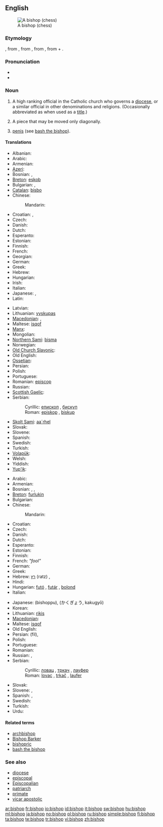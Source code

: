 {{wikipedia|Bishop}}
==English==
[[Image:Chess bishop 0970.jpg|thumb|A bishop (chess)]]

===Etymology===
{{etyl|ang}} {{term|biscop}}, from {{etyl|VL.}} {{term|biscopus}}, from {{etyl|la}} {{term|episcopus||overseer, supervisor}}, from {{etyl|grc}} {{term|ἐπίσκοπος||overseer|tr=episkopos|sc=polytonic}}, from {{term|ἐπί||over|tr=epi|sc=polytonic}} + {{term|σκοπέω||I examine|tr=skopeō|sc=polytonic}}.

===Pronunciation===
* {{IPA|/ˈbɪʃəp/}}
* {{audio|En-us-bishop.ogg|Audio (US)}}

===Noun===
{{en-noun}}

# A high ranking official in the Catholic church who governs a [[diocese]], or a similar official in other denominations and religions. (Occasionally abbreviated as {{term|Bp.|lang=en}} when used as a [[title]].)
# {{chess}} A piece that may be moved only diagonally.
# {{slang}} [[penis]] (see [[bash the bishop]]).

====Translations====
{{trans-top|church official}}
* Albanian: {{t|sq|peshkop|xs=Albanian}}
* Arabic: {{t|ar|أسقف|tr='úsquf|sc=Arab}}
* Armenian: {{t-|hy|եպիսկոպոս|tr=episkopos}}
* [[Azeri]]: {{t|az|yepiskop|xs=Azeri}}
* Bosnian: {{t-|bs|episkop|m}}, {{t-|bs|biskup|m}}
* [[Breton]]: [[eskob]] {{m}}
* Bulgarian: {{t+|bg|епископ|m}},  {{t+|bg|владика|m}}
* [[Catalan]]: [[bisbo]] {{m}}
* Chinese:
*: Mandarin: {{t|zh|主教|tr=zhǔjiào|sc=Hani}}
* Croatian: {{t-|hr|biskup|m}}, {{t-|hr|episkop|m}}
* Czech: {{t-|cs|biskup|m}}
* Danish: {{t-|da|biskop|c}}
* Dutch: {{t+|nl|bisschop|m}}
* Esperanto: {{t-|eo|episkopo|xs=Esperanto}}
* Estonian: {{t-|et|piiskop}}
* Finnish: {{t+|fi|piispa}}
* French: {{t+|fr|évêque|m}}
* Georgian: {{t-|ka|ეპისკოპოსი|tr=episkoposi|sc=Geor|xs=Georgian}}
* German: {{t+|de|Bischof|m}}
* Greek: {{t+|el|επίσκοπος|m|tr=epískopos}}
* Hebrew: {{t|he|בישוף|m|tr=bishof|sc=Hebr}}
* Hungarian: {{t+|hu|püspök}}
* Irish: {{t|ga|easpag|m|xs=Irish}}
* Italian: {{t+|it|vescovo|m}}
* Japanese: {{t|ja|主教|tr=しゅきょう, shukyō|sc=Jpan}} {{qualifier|Orthodox and Anglican church}}, {{t|ja|司教|tr=しきょう, shikyō|sc=Jpan}} {{qualifier|Catholic church}}
* Latin: {{t-|la|episcopus|m}}
{{trans-mid}}
* Latvian: {{t|lv|bīskaps|xs=Latvian}}
* Lithuanian: [[vyskupas]] {{m}}
* [[Macedonian]]: {{t-|mk|епископ|m|tr=épiskop}},  {{t-|mk|бискуп|m|tr=bískup}}
* Maltese: [[isqof]] {{m}}
* [[Manx]]: {{t|gv|aspick|m|xs=Manx}}
* Mongolian: {{t|mn|хүрээний тэргүүн|sc=Cyrl|xs=Mongolian}}
* [[Northern Sami]]: [[bisma]]
* Norwegian: {{t-|no|biskop}}
* [[Old Church Slavonic]]: {{tø|cu|бискѹпъ|m|tr=biskupŭ|sc=Cyrl|xs=Old Church Slavonic}}
* Old English: {{t-|ang|biscop|m|xs=Old English}}
* [[Ossetian]]: {{tø|os|алчер|tr=alčer|sc=Cyrl|xs=Ossetian}}
* Persian: {{t|fa|اسقف|tr=osghof|sc=fa-Arab}}
* Polish: {{t+|pl|biskup|m}}
* Portuguese: {{t+|pt|bispo|m}}
* Romanian: [[episcop]] {{m}}
* Russian: {{t+|ru|епископ|m|tr=jepískop|sc=Cyrl}}
* [[Scottish Gaelic]]: {{t|gd|easbuig|m|xs=Scottish Gaelic}}
* Serbian:
*: Cyrillic: [[епископ]] {{m}}, [[бискуп]] {{m}}
*: Roman: [[episkop]] {{m}}, [[biskup]] {{m}}
* [[Skolt Sami]]: [[aa´rhel]]
* Slovak: {{t-|sk|biskup|m}}
* Slovene: {{t+|sl|škof|m}}
* Spanish: {{t-|es|obispo|m}}
* Swedish: {{t-|sv|biskop|c}}
* Turkish: {{t+|tr|piskopos}}
* [[Volapük]]: {{t+|vo|bijop|xs=Volapük}}
* Welsh: {{t|cy|esgob|m|xs=Welsh}}
* Yiddish: {{t|yi|ביסקופּ|m|tr=biskup|xs=Yiddish}}
* [[Yup'ik]]: {{tø|esu|allgiliyaq}}
{{trans-bottom}}

{{trans-top|chess piece}}
* Arabic: {{t|ar|فيل|m|tr=fiil|sc=Arab}}
* Armenian: {{t+|hy|փիղ|tr=p'iġ}}
* Bosnian: {{t-|bs|lovac|m}}, {{t-|bs|trkač|m}}, {{t-|bs|laufer|m}}
* [[Breton]]: [[furlukin]] {{m}}
* Bulgarian: {{t-|bg|офицер|m}}
* Chinese:
*: Mandarin: {{t-|zh|象|tr=xiàng|sc=Hani}}
* Croatian: {{t-|hr|lovac|m}}
* Czech: {{t-|cs|střelec|m}}
* Danish: {{t+|da|løber|c}}
* Dutch: {{t+|nl|loper|m}}
* Esperanto: {{t+|eo|kuriero|xs=Esperanto}}
* Estonian: {{t-|et|oda}}
* Finnish: {{t+|fi|lähetti}}
* French: {{t+|fr|fou|m}} ''"fool"''
* German: {{t+|de|Läufer|m}}
* Greek: {{t+|el|αξιωματικός|m|tr=axiomatikós}}
* Hebrew: [[רץ]] (ratz) {{f}},  {{t|he|רץ|f|tr=ratz|sc=Hebr}}
* Hindi: {{t|hi|ऊँट|m|tr=ū.nt'|sc=Deva}}
* Hungarian: [[futó]] , [[futár]] , [[bolond]]
* Italian: {{t+|it|alfiere|m}}
{{trans-mid}}
* Japanese: {{t-|ja|ビショップ}} (bishoppu), {{t-|ja|角行}} (かくぎょう, kakugyō)
* Korean: {{t|ko|비숍|tr=bisyop|sc=Kore}}
* Lithuanian: [[rikis]] {{m}}
* [[Macedonian]]: {{t|mk|ловец|m|tr=lóvec}}
* Maltese: [[isqof]]
* Old English: {{t-|ang|biscop|m|xs=Old English}}
* Persian: {{fa-Arab|[[فیل]]}} (fil),  {{t|fa|فیل|tr=fil|sc=fa-Arab}}
* Polish: {{t+|pl|goniec|m}}
* Portuguese: {{t+|pt|bispo|m}}
* Romanian: {{t+|ro|nebun|m}}
* Russian: {{t+|ru|слон|m|tr=slon|sc=Cyrl}}, {{t+|ru|офицер|m|tr=oficér|sc=Cyrl}}
* Serbian:
*: Cyrillic: [[ловац]] {{m}}, [[тркач]] {{m}}, [[лауфер]] {{m}}
*: Roman: [[lovac]] {{m}}, [[trkač]] {{m}}, [[laufer]] {{m}}
* Slovak: {{t-|sk|strelec|m}}
* Slovene: {{t-|sl|tekač|m}}, {{t+|sl|lovec|m}}
* Spanish: {{t+|es|alfil|m}}, {{t-|es|arfil|m}}
* Swedish: {{t+|sv|löpare|c}}
* Turkish: {{t+|tr|fil}}
* Urdu: {{t|ur|اونٹ|m|tr=ū.nt'|sc=ur-Arab}}
{{trans-bottom}}

====Related terms====
* [[archbishop]]
* [[Bishop Barker]]
* [[bishopric]]
* [[bash the bishop]]

===See also===
* [[diocese]]
* [[episcopal]]
* [[Episcopalian]]
* [[patriarch]]
* [[primate]]
* [[vicar apostolic]]

[[ar:bishop]]
[[fr:bishop]]
[[io:bishop]]
[[id:bishop]]
[[it:bishop]]
[[sw:bishop]]
[[hu:bishop]]
[[ml:bishop]]
[[ja:bishop]]
[[no:bishop]]
[[pl:bishop]]
[[ru:bishop]]
[[simple:bishop]]
[[fi:bishop]]
[[ta:bishop]]
[[te:bishop]]
[[tr:bishop]]
[[vi:bishop]]
[[zh:bishop]]